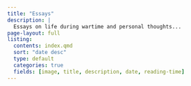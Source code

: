 ```yaml
---
title: "Essays"
description: | 
  Essays on life during wartime and personal thoughts...
page-layout: full
listing:
  contents: index.qmd
  sort: "date desc"
  type: default
  categories: true
  fields: [image, title, description, date, reading-time]
---
```

